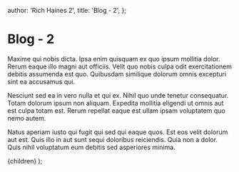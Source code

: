 
  author: 'Rich Haines 2',
  title: 'Blog - 2',
};

# Blog - 2

Maxime qui nobis dicta. Ipsa enim quisquam ex quo ipsum mollitia dolor. Rerum eaque illo magni aut officiis. Velit quo nobis culpa odit exercitationem debitis assumenda est quo. Quibusdam similique dolorum omnis excepturi sint ea accusamus qui.

Nesciunt sed ea in vero nulla et qui ex. Nihil quo unde tenetur consequatur. Totam dolorum ipsum non aliquam. Expedita mollitia eligendi ut omnis aut est culpa totam est. Rerum repellat eaque est ullam ipsam voluptatem quo nemo autem.

Natus aperiam iusto qui fugit qui sed qui eaque quos. Est eos velit dolorum aut est. Quis illo in aut sunt sequi doloribus reiciendis. Quia non a dolor. Quis nihil voluptatum eum debitis sed asperiores minima.

  <BlogLayout title={meta.title}>{children}</BlogLayout>
);
